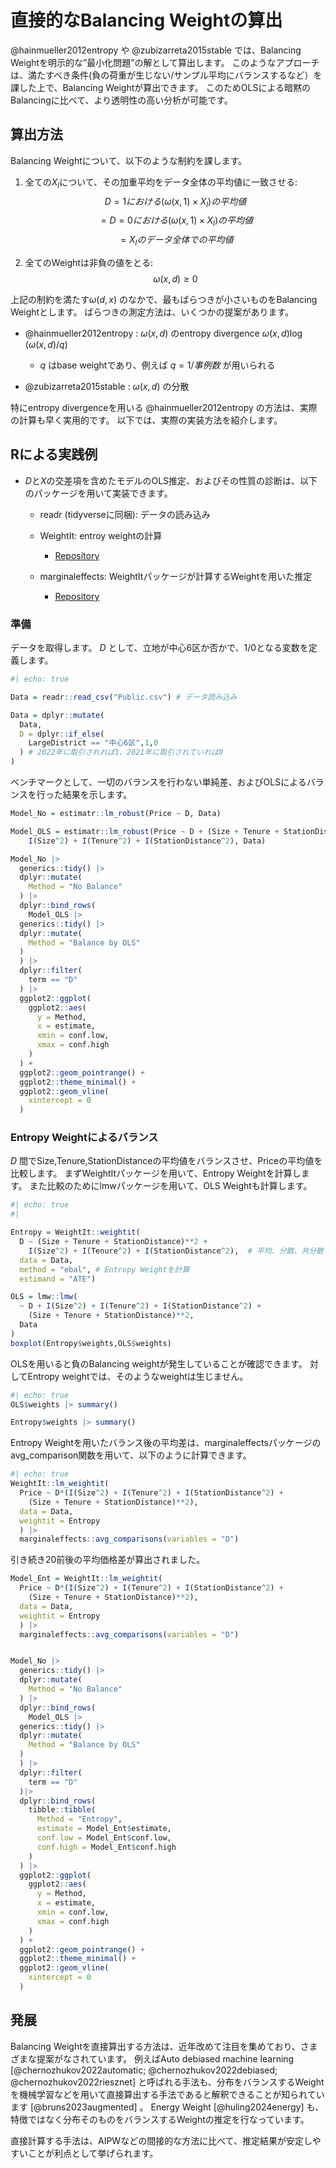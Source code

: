 # 直接的なBalancing Weightの算出 {#sec-Entropy}

@hainmueller2012entropy や @zubizarreta2015stable では、Balancing Weightを明示的な"最小化問題"の解として算出します。
このようなアプローチは、満たすべき条件(負の荷重が生じない/サンプル平均にバランスするなど）を課した上で、Balancing Weightが算出できます。
このためOLSによる暗黙のBalancingに比べて、より透明性の高い分析が可能です。

## 算出方法

Balancing Weightについて、以下のような制約を課します。

1. 全ての$X_l$について、その加重平均をデータ全体の平均値に一致させる: $$D=1における(\omega(x,1)\times X_l)の平均値$$ $$= D=0における(\omega(x,1)\times X_l)の平均値$$ $$= X_lのデータ全体での平均値$$ 

2. 全てのWeightは非負の値をとる: $$\omega(x,d)\ge 0$$

上記の制約を満たす$\omega(d,x)$ のなかで、最もばらつきが小さいものをBalancing Weightとします。
ばらつきの測定方法は、いくつかの提案があります。

- @hainmueller2012entropy : $\omega(x,d)$ のentropy divergence $\omega(x,d)\log(\omega(x,d)/q)$

    - $q$ はbase weightであり、例えば $q=1/事例数$ が用いられる

- @zubizarreta2015stable : $\omega(x,d)$ の分散

特にentropy divergenceを用いる @hainmueller2012entropy の方法は、実際の計算も早く実用的です。
以下では、実際の実装方法を紹介します。

## Rによる実践例

- $D$と$X$の交差項を含めたモデルのOLS推定、およびその性質の診断は、以下のパッケージを用いて実装できます。

    - readr (tidyverseに同梱): データの読み込み
    
    - WeightIt: entroy weightの計算
    
        - [Repository](https://ngreifer.github.io/WeightIt/index.html)
        
    - marginaleffects: WeightItパッケージが計算するWeightを用いた推定
    
        - [Repository](https://marginaleffects.com/)


### 準備

データを取得します。
$D$ として、立地が中心6区か否かで、1/0となる変数を定義します。

```r
#| echo: true

Data = readr::read_csv("Public.csv") # データ読み込み

Data = dplyr::mutate(
  Data,
  D = dplyr::if_else(
    LargeDistrict == "中心6区",1,0
  ) # 2022年に取引されれば1、2021年に取引されていれば0
)
```

ベンチマークとして、一切のバランスを行わない単純差、およびOLSによるバランスを行った結果を示します。

```r
Model_No = estimatr::lm_robust(Price ~ D, Data)

Model_OLS = estimatr::lm_robust(Price ~ D + (Size + Tenure + StationDistance)**2 +
    I(Size^2) + I(Tenure^2) + I(StationDistance^2), Data)

Model_No |> 
  generics::tidy() |> 
  dplyr::mutate(
    Method = "No Balance"
  ) |> 
  dplyr::bind_rows(
    Model_OLS |> 
  generics::tidy() |> 
  dplyr::mutate(
    Method = "Balance by OLS"
  )
  ) |> 
  dplyr::filter(
    term == "D"
  ) |> 
  ggplot2::ggplot(
    ggplot2::aes(
      y = Method,
      x = estimate,
      xmin = conf.low,
      xmax = conf.high
    )
  ) +
  ggplot2::geom_pointrange() +
  ggplot2::theme_minimal() +
  ggplot2::geom_vline(
    xintercept = 0
  )
```


### Entropy Weightによるバランス

$D$ 間でSize,Tenure,StationDistanceの平均値をバランスさせ、Priceの平均値を比較します。
まずWeightItパッケージを用いて、Entropy Weightを計算します。
また比較のためにlmwパッケージを用いて、OLS Weightも計算します。

```r
#| echo: true
#| 

Entropy = WeightIt::weightit(
  D ~ (Size + Tenure + StationDistance)**2 +
    I(Size^2) + I(Tenure^2) + I(StationDistance^2),  # 平均、分散、共分散をバランス
  data = Data,
  method = "ebal", # Entropy Weightを計算
  estimand = "ATE") 

OLS = lmw::lmw(
  ~ D + I(Size^2) + I(Tenure^2) + I(StationDistance^2) +
    (Size + Tenure + StationDistance)**2,
  Data
)
boxplot(Entropy$weights,OLS$weights)
```

OLSを用いると負のBalancing weightが発生していることが確認できます。
対してEntropy weightでは、そのようなweightは生じません。

```r
#| echo: true
OLS$weights |> summary()

Entropy$weights |> summary()
```

Entropy Weightを用いたバランス後の平均差は、marginaleffectsパッケージのavg_comparison関数を用いて、以下のように計算できます。

```r
#| echo: true
WeightIt::lm_weightit(
  Price ~ D*(I(Size^2) + I(Tenure^2) + I(StationDistance^2) +
    (Size + Tenure + StationDistance)**2),
  data = Data,
  weightit = Entropy
  ) |> 
  marginaleffects::avg_comparisons(variables = "D")
```

引き続き20前後の平均価格差が算出されました。

```r
Model_Ent = WeightIt::lm_weightit(
  Price ~ D*(I(Size^2) + I(Tenure^2) + I(StationDistance^2) +
    (Size + Tenure + StationDistance)**2),
  data = Data,
  weightit = Entropy
  ) |> 
  marginaleffects::avg_comparisons(variables = "D")


Model_No |> 
  generics::tidy() |> 
  dplyr::mutate(
    Method = "No Balance"
  ) |> 
  dplyr::bind_rows(
    Model_OLS |> 
  generics::tidy() |> 
  dplyr::mutate(
    Method = "Balance by OLS"
  )
  ) |> 
  dplyr::filter(
    term == "D"
  )|> 
  dplyr::bind_rows(
    tibble::tibble(
      Method = "Entropy",
      estimate = Model_Ent$estimate,
      conf.low = Model_Ent$conf.low,
      conf.high = Model_Ent$conf.high
    )
  ) |> 
  ggplot2::ggplot(
    ggplot2::aes(
      y = Method,
      x = estimate,
      xmin = conf.low,
      xmax = conf.high
    )
  ) +
  ggplot2::geom_pointrange() +
  ggplot2::theme_minimal() +
  ggplot2::geom_vline(
    xintercept = 0
  )
```

## 発展

Balancing Weightを直接算出する方法は、近年改めて注目を集めており、さまざまな提案がなされています。
例えばAuto debiased machine learning [@chernozhukov2022automatic; @chernozhukov2022debiased; @chernozhukov2022riesznet] と呼ばれる手法も、分布をバランスするWeightを機械学習などを用いて直接算出する手法であると解釈できることが知られています [@bruns2023augmented] 。
Energy Weight [@huling2024energy] も、特徴ではなく分布そのものをバランスするWeightの推定を行なっています。

直接計算する手法は、AIPWなどの間接的な方法に比べて、推定結果が安定しやすいことが利点として挙げられます。
